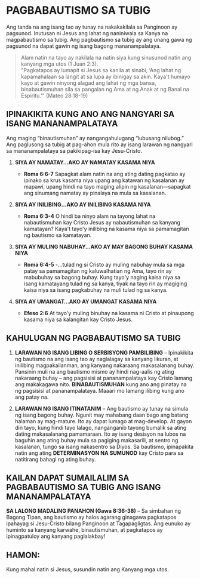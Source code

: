# PAGBABAUTISMO SA TUBIG

Ang tanda na ang isang tao ay tunay na nakakakilala sa Panginoon ay pagsunod. Inutusan ni Jesus ang lahat ng naniniwala sa Kanya na magpabautismo sa tubig. Ang pagbautismo sa tubig ay ang unang gawa ng pagsunod na dapat gawin ng isang bagong mananampalataya.

> Alam natin na tayo ay nakilala na natin siya kung sinusunod natin ang kanyang mga utos (1 Juan 2:3).  
> "Pagkatapos ay lumapit si Jesus sa kanila at sinabi, ‘Ang lahat ng kapamahalaan sa langit at sa lupa ay ibinigay sa akin. Kaya't humayo kayo at gawin ninyong alagad ang lahat ng mga bansa, binabautismuhan sila sa pangalan ng Ama at ng Anak at ng Banal na Espiritu.’" (Mateo 28:18-19)

## IPINAKIKITA KUNG ANO ANG NANGYARI SA ISANG MANANAMPALATAYA
Ang maging “binautismuhan” ay nangangahulugang “lubusang nilubog.” Ang paglusong sa tubig at pag-ahon mula rito ay isang larawan ng nangyari sa mananampalataya sa pakikipag-isa kay Jesu-Cristo.

1. **SIYA AY NAMATAY…AKO AY NAMATAY KASAMA NIYA**
   - **Roma 6:6-7** Sapagkat alam natin na ang ating dating pagkatao ay ipinako sa krus kasama niya upang ang katawan ng kasalanan ay mapawi, upang hindi na tayo maging alipin ng kasalanan—sapagkat ang sinumang namatay ay pinalaya na mula sa kasalanan.

2. **SIYA AY INILIBING…AKO AY INILIBING KASAMA NIYA**
   - **Roma 6:3-4** O hindi ba ninyo alam na tayong lahat na nabautismuhan kay Cristo Jesus ay nabautismuhan sa kanyang kamatayan? Kaya't tayo'y inilibing na kasama niya sa pamamagitan ng bautismo sa kamatayan.

3. **SIYA AY MULING NABUHAY…AKO AY MAY BAGONG BUHAY KASAMA NIYA**
   - **Roma 6:4-5** -...tulad ng si Cristo ay muling nabuhay mula sa mga patay sa pamamagitan ng kaluwalhatian ng Ama, tayo rin ay mabubuhay sa bagong buhay. Kung tayo'y naging kaisa niya sa isang kamatayang tulad ng sa kanya, tiyak na tayo rin ay magiging kaisa niya sa isang pagkabuhay na muli tulad ng sa kanya.

4. **SIYA AY UMANGAT…AKO AY UMANGAT KASAMA NIYA**
   - **Efeso 2:6** At tayo'y muling binuhay na kasama ni Cristo at pinaupong kasama niya sa kalangitan kay Cristo Jesus.

## KAHULUGAN NG PAGBABAUTISMO SA TUBIG

1. **LARAWAN NG ISANG LIBING O SERBISYONG PAMBILIBING** – Ipinakikita ng bautismo na ang isang tao ay naglalagay sa kanyang likuran, at inilibing magpakailanman, ang kanyang nakaraang makasalanang buhay. Pansinin muli na ang bautismo mismo ay hindi nag-aalis ng ating nakaraang buhay – ang pagsisisi at pananampalataya kay Cristo lamang ang makakagawa nito. **BINABAUTISMUHAN** kung ano ang pinatay na ng pagsisisi at pananampalataya. Maaari mo lamang ilibing kung ano ang patay na.

2. **LARAWAN NG ISANG ITINATANIM** – Ang bautismo ay tunay na simula ng isang bagong buhay. Ngunit may mahabang daan bago ang batang halaman ay mag-mature. Ito ay dapat lumago at mag-develop. At gayon din tayo, kung hindi tayo lalago, nanganganib tayong bumalik sa ating dating makasalanang pamamaraan. Ito ay isang desisyon na lubos na baguhin ang ating buhay mula sa pagiging makasarili, at sentro ng kasalanan, tungo sa isang nakasentro sa Diyos. Sa bautismo, ipinapakita natin ang ating **DETERMINASYON NA SUMUNOD** kay Cristo para sa natitirang bahagi ng ating buhay.

## KAILAN DAPAT SUMAILALIM SA PAGBABAUTISMO SA TUBIG ANG ISANG MANANAMPALATAYA
**SA LALONG MADALING PANAHON (Gawa 8:36-38)** – Sa simbahan ng Bagong Tipan, ang bautismo ay halos agarang ginagawa pagkatapos ipahayag si Jesu-Cristo bilang Panginoon at Tagapagligtas. Ang eunuko ay huminto sa kanyang karwahe, binautismuhan, at pagkatapos ay ipinagpatuloy ang kanyang paglalakbay!

## HAMON:
Kung mahal natin si Jesus, susundin natin ang Kanyang mga utos.
